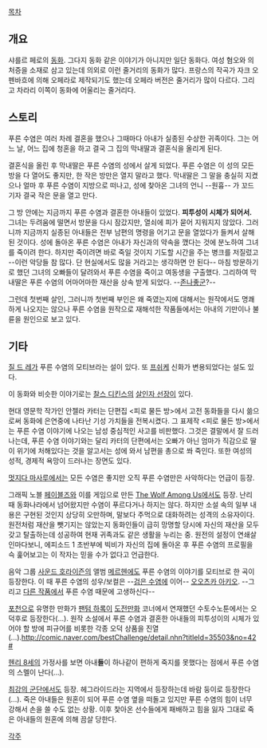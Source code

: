 [[목차]]

== 개요 ==
샤를르 페로의 [[동화]]. 그다지 동화 같은 이야기가 아니지만 일단 동화다. 여성 혐오와 의처증을 소재로 삼고 있는데 의외로 이런 줄거리의 동화가 많다. 프랑스의 작곡가 자크 오펜바흐에 의해 오페라로 제작되기도 했는데 오페라 버전은 줄거리가 많이 다르다. 그리고 차라리 이쪽이 동화에 어울리는 줄거리다.

== 스토리 ==
푸른 수염은 여러 차례 결혼을 했으나 그때마다 아내가 실종된 수상한 귀족이다. 그는 어느 날, 어느 집에 청혼을 하고 결국 그 집의 막내딸과 결혼식을 올리게 된다.

결혼식을 올린 후 막내딸은 푸른 수염의 성에서 살게 되었다. 푸른 수염은 이 성의 모든 방을 다 열어도 좋지만, 한 작은 방만은 열지 말라고 했다. 막내딸은 그 말을 충실히 지켰으나 얼마 후 푸른 수염이 지방으로 떠나고, 성에 찾아온 그녀의 언니 --원흉-- 가 꼬드기자 결국 작은 문을 열고 만다.

그 방 안에는 지금까지 푸른 수염과 결혼한 아내들이 있었다. '''피투성이 시체가 되어서.''' 그녀는 두려움에 떨면서 방문을 다시 잠갔지만, 열쇠에 피가 묻어 지워지지 않았다. 그러니까 지금까지 실종된 아내들은 전부 남편의 명령을 어기고 문을 열었다가 들켜서 살해된 것이다. 성에 돌아온 푸른 수염은 아내가 자신과의 약속을 깼다는 것에 분노하여 그녀를 죽이려 한다. 하지만 죽이려면 바로 죽일 것이지 기도할 시간을 주는 병크를 저질렀고 --이런 악당들 참 많다. 단 현실에서도 많을 거라고는 생각하면 안 된다-- 마침 방문하기로 했던 그녀의 오빠들이 달려와서 푸른 수염을 죽이고 여동생을 구출했다. 그리하여 막내딸은 푸른 수염의 어마어마한 재산을 상속 받게 되었다. --[[존나좋군]]?--

그런데 첫번째 살인, 그러니까 첫번째 부인은 왜 죽였는지에 대해서는 원작에서도 명쾌하게 나오지는 않으나 푸른 수염을 원작으로 재해석한 작품들에서는 아내의 기만이나 불륜을 원인으로 보고 있다. 

== 기타 ==
[[질 드 레]]가 푸른 수염의 모티브라는 설이 있다. 또 [[프쉬케]] 신화가 변용되었다는 설도 있다.

이 동화와 비슷한 이야기로는 [[찰스 디킨스]]의 [[살인자 선장]]이 있다.

현대 영문학 작가인 안젤라 카터는 단편집 <피로 물든 방>에서 고전 동화들을 다시 쓺으로써 동화에 은연중에 나타난 기성 가치들을 전복시켰다. 그 표제작 <피로 물든 방>에서는 푸른 수염 이야기에 나오는 남성 중심적인 사고를 비판했다. 그것은 결말에서 잘 드러나는데, 푸른 수염 이야기와는 달리 카터의 단편에서는 오빠가 아닌 엄마가 직감으로 딸이 위기에 처해있다는 것을 알고서는 성에 와서 남편을 총으로 쏴 죽인다. 또한 여성의 성적, 경제적 욕망이 드러나는 장면도 있다.

[[멋지다 마사루]]에서는 모든 수염은 좋지만 오직 푸른 수염만은 사악하다는 언급이 등장.

그래픽 노블 [[페이블즈]]와 이를 게임으로 만든 [[The Wolf Among Us]]에서도 등장. 난리 때 동화나라에서 넘어왔지만 수염이 푸르다거나 하지는 않다. 하지만 소설 속의 일부 내용은 구현된 것인지 상당히 오만하며, 말보다 주먹으로 대화하려는 성격의 소유자이다. 원전처럼 재산을 뺏기지는 않았는지 동화인들이 급히 망명할 당시에 자신의 재산을 모두 갖고 탈출하는데 성공하여 현재 귀족과도 같은 생활을 누리는 중. 원전의 설정이 연쇄살인마다보니, 에피소드 1 초반부에 빅비가 자신의 집에 돌아온 후 푸른 수염의 프로필을 슥 훑어보고는 이 작자는 믿을 수가 없다고 언급한다.

음악 그룹 [[사운드 호라이즌]]의 앨범 [[메르헨]]에도 푸른 수염의 이야기를 모티브로 한 곡이 등장한다. 이 때 푸른 수염의 성우/보컬은 --[[마샬 D. 티치|검은 수염]]에 이어-- [[오오츠카 아키오]]. --그리고 [[Fate/zero|다른 작품]]에서 푸른 수염 때문에 고생하신다--

[[포천]]으로 유명한 만화가 [[팬텀 하록]]이 [[도전만화]] 코너에서 연재했던 수토수노툰에서는 오덕후로 등장한다(...). 원작 소설에서 푸른 수염과 결혼한 아내들의 피투성이의 시체가 있어야 할 방에 피규어를 비롯한 각종 오덕 상품을 진열(...).[[http://comic.naver.com/bestChallenge/detail.nhn?titleId=35503&no=42 #]]

[[헨리 8세]]의 가정사를 보면 아내'''들'''이 하나같이 편하게 죽지를 못했다는 점에서 푸른 수염의 스멜이 난다(...).

[[최강의 군단]]에서도 등장. 헤그라이드라는 지역에서 등장하는데 바람 둥이로 등장한다(...). 죽은 아내들은 원혼이 되어 푸른 수염 옆을 떠돌고 있지만 푸른 수염의 힘이 너무 강해서 손을 쓸 수도 없는 상황. 이후 찿아온 선수들에게 패배하고 힘을 잃자 그대로 죽은 아내들의 원혼에 의해 끔살 당한다.

[[각주]]
